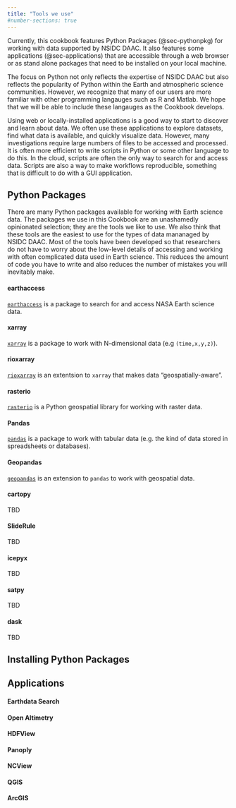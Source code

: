 ```yaml
---
title: "Tools we use"
#number-sections: true
---
```


Currently, this cookbook features Python Packages (@sec-pythonpkg) for working with data supported by NSIDC DAAC.  It also features some applications (@sec-applications) that are accessible through a web browser or as stand alone packages that need to be installed on your local machine.

The focus on Python not only reflects the expertise of NSIDC DAAC but also reflects the popularity of Python within the Earth and atmospheric science communities.  However, we recognize that many of our users are more familiar with other programming langauges such as R and Matlab.  We hope that we will be able to include these langauges as the Cookbook develops.

Using web or locally-installed applications is a good way to start to discover and learn about data.  We often use these applications to explore datasets, find what data is available, and quickly visualize data.  However, many investigations require large numbers of files to be accessed and processed.  It is often more efficient to write scripts in Python or some other language to do this.  In the cloud, scripts are often the only way to search for and access data.  Scripts are also a way to make workflows reproducible, something that is difficult to do with a GUI application.

## Python Packages {#sec-pythonpkg}

There are many Python packages available for working with Earth science data.  The packages we use in this Cookbook are an unashamedly opinionated selection; they are the tools we like to use.  We also think that these tools are the easiest to use for the types of data mananaged by NSIDC DAAC.  Most of the tools have been developed so that researchers do not have to worry about the low-level details of accessing and working with often complicated data used in Earth science.  This reduces the amount of code you have to write and also reduces the number of mistakes you will inevitably make.

#### earthaccess
[`earthaccess`](https://earthaccess.readthedocs.io/en/latest/) is a package to search for and access NASA Earth science data.

#### xarray
[`xarray`](https://xarray.dev/) is a package to work with N-dimensional data (e.g `(time,x,y,z)`).

#### rioxarray
[`rioxarray`](https://corteva.github.io/rioxarray/stable/index.html) is an extentsion to `xarray` that makes data "geospatially-aware".

#### rasterio
[`rasterio`](https://rasterio.readthedocs.io/en/stable/intro.html) is a Python geospatial library for working with raster data.

#### Pandas
[`pandas`](https://pandas.pydata.org/docs/index.html) is a package to work with tabular data (e.g. the kind of data stored in spreadsheets or databases).

#### Geopandas
[`geopandas`](https://geopandas.org/en/stable/) is an extension to `pandas` to work with geospatial data.

#### cartopy
TBD

#### SlideRule
TBD

#### icepyx
TBD

#### satpy
TBD

#### dask
TBD

## Installing Python Packages


## Applications {#sec-applications}

#### Earthdata Search

#### Open Altimetry

#### HDFView

#### Panoply

#### NCView

#### QGIS

#### ArcGIS